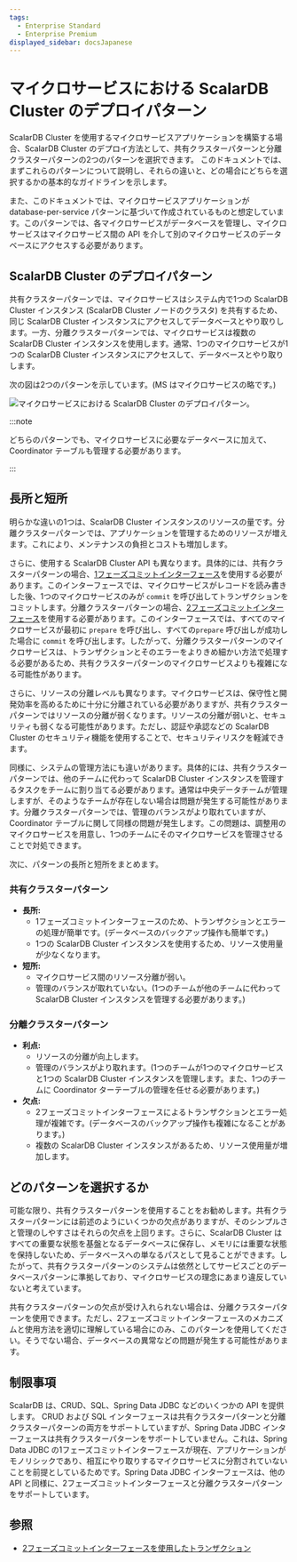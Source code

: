 ```yaml
---
tags:
  - Enterprise Standard
  - Enterprise Premium
displayed_sidebar: docsJapanese
---
```


# マイクロサービスにおける ScalarDB Cluster のデプロイパターン


<TranslationBanner />

ScalarDB Cluster を使用するマイクロサービスアプリケーションを構築する場合、ScalarDB Cluster のデプロイ方法として、共有クラスターパターンと分離クラスターパターンの2つのパターンを選択できます。
このドキュメントでは、まずこれらのパターンについて説明し、それらの違いと、どの場合にどちらを選択するかの基本的なガイドラインを示します。

また、このドキュメントでは、マイクロサービスアプリケーションが database-per-service パターンに基づいて作成されているものと想定しています。このパターンでは、各マイクロサービスがデータベースを管理し、マイクロサービスはマイクロサービス間の API を介して別のマイクロサービスのデータベースにアクセスする必要があります。

## ScalarDB Cluster のデプロイパターン

共有クラスターパターンでは、マイクロサービスはシステム内で1つの ScalarDB Cluster インスタンス (ScalarDB Cluster ノードのクラスタ) を共有するため、同じ ScalarDB Cluster インスタンスにアクセスしてデータベースとやり取りします。一方、分離クラスターパターンでは、マイクロサービスは複数の ScalarDB Cluster インスタンスを使用します。通常、1つのマイクロサービスが1つの ScalarDB Cluster インスタンスにアクセスして、データベースとやり取りします。

次の図は2つのパターンを示しています。(MS はマイクロサービスの略です。)

![マイクロサービスにおける ScalarDB Cluster のデプロイパターン。](images/scalardb-deployment-patterns.png)

:::note

どちらのパターンでも、マイクロサービスに必要なデータベースに加えて、Coordinator テーブルも管理する必要があります。

:::

## 長所と短所

明らかな違いの1つは、ScalarDB Cluster インスタンスのリソースの量です。分離クラスターパターンでは、アプリケーションを管理するためのリソースが増えます。これにより、メンテナンスの負担とコストも増加します。

さらに、使用する ScalarDB Cluster API も異なります。具体的には、共有クラスターパターンの場合、[1フェーズコミットインターフェース](../api-guide.mdx#transactional-api)を使用する必要があります。このインターフェースでは、マイクロサービスがレコードを読み書きした後、1つのマイクロサービスのみが `commit` を呼び出してトランザクションをコミットします。分離クラスターパターンの場合、[2フェーズコミットインターフェース](../two-phase-commit-transactions.mdx)を使用する必要があります。このインターフェースでは、すべてのマイクロサービスが最初に `prepare` を呼び出し、すべての`prepare` 呼び出しが成功した場合に `commit` を呼び出します。したがって、分離クラスターパターンのマイクロサービスは、トランザクションとそのエラーをよりきめ細かい方法で処理する必要があるため、共有クラスターパターンのマイクロサービスよりも複雑になる可能性があります。

さらに、リソースの分離レベルも異なります。マイクロサービスは、保守性と開発効率を高めるために十分に分離されている必要がありますが、共有クラスターパターンではリソースの分離が弱くなります。リソースの分離が弱いと、セキュリティも弱くなる可能性があります。ただし、認証や承認などの ScalarDB Cluster のセキュリティ機能を使用することで、セキュリティリスクを軽減できます。

同様に、システムの管理方法にも違いがあります。具体的には、共有クラスターパターンでは、他のチームに代わって ScalarDB Cluster インスタンスを管理するタスクをチームに割り当てる必要があります。通常は中央データチームが管理しますが、そのようなチームが存在しない場合は問題が発生する可能性があります。分離クラスターパターンでは、管理のバランスがより取れていますが、Coordinator テーブルに関して同様の問題が発生します。この問題は、調整用のマイクロサービスを用意し、1つのチームにそのマイクロサービスを管理させることで対処できます。

次に、パターンの長所と短所をまとめます。

### 共有クラスターパターン

- **長所:**
  - 1フェーズコミットインターフェースのため、トランザクションとエラーの処理が簡単です。(データベースのバックアップ操作も簡単です。)
  - 1つの ScalarDB Cluster インスタンスを使用するため、リソース使用量が少なくなります。
- **短所:**
  - マイクロサービス間のリソース分離が弱い。
  - 管理のバランスが取れていない。(1つのチームが他のチームに代わって ScalarDB Cluster インスタンスを管理する必要があります。)

### 分離クラスターパターン

- **利点:**
  - リソースの分離が向上します。
  - 管理のバランスがより取れます。(1つのチームが1つのマイクロサービスと1つの ScalarDB Cluster インスタンスを管理します。また、1つのチームに Coordinator ターテーブルの管理を任せる必要があります。)
- **欠点:**
  - 2フェーズコミットインターフェースによるトランザクションとエラー処理が複雑です。(データベースのバックアップ操作も複雑になることがあります。)
  - 複数の ScalarDB Cluster インスタンスがあるため、リソース使用量が増加します。


## どのパターンを選択するか

可能な限り、共有クラスターパターンを使用することをお勧めします。共有クラスターパターンには前述のようにいくつかの欠点がありますが、そのシンプルさと管理のしやすさはそれらの欠点を上回ります。さらに、ScalarDB Cluster はすべての重要な状態を基盤となるデータベースに保存し、メモリには重要な状態を保持しないため、データベースへの単なるパスとして見ることができます。したがって、共有クラスターパターンのシステムは依然としてサービスごとのデータベースパターンに準拠しており、マイクロサービスの理念にあまり違反していないと考えています。

共有クラスターパターンの欠点が受け入れられない場合は、分離クラスターパターンを使用できます。ただし、2フェーズコミットインターフェースのメカニズムと使用方法を適切に理解している場合にのみ、このパターンを使用してください。そうでない場合、データベースの異常などの問題が発生する可能性があります。

## 制限事項

ScalarDB は、CRUD、SQL、Spring Data JDBC などのいくつかの API を提供します。 CRUD および SQL インターフェースは共有クラスターパターンと分離クラスターパターンの両方をサポートしていますが、Spring Data JDBC インターフェースは共有クラスターパターンをサポートしていません。これは、Spring Data JDBC の1フェーズコミットインターフェースが現在、アプリケーションがモノリシックであり、相互にやり取りするマイクロサービスに分割されていないことを前提としているためです。Spring Data JDBC インターフェースは、他の API と同様に、2フェーズコミットインターフェースと分離クラスターパターンをサポートしています。

## 参照

- [2フェーズコミットインターフェースを使用したトランザクション](../two-phase-commit-transactions.mdx)

